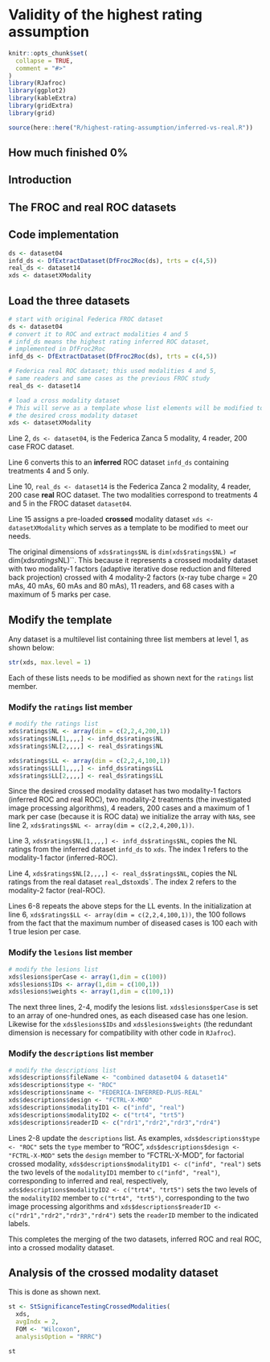# Validity of the highest rating assumption {#highest-rating}


```r
knitr::opts_chunk$set(
  collapse = TRUE,
  comment = "#>"
)
library(RJafroc)
library(ggplot2)
library(kableExtra)
library(gridExtra)
library(grid)
```


```r
source(here::here("R/highest-rating-assumption/inferred-vs-real.R"))
```


## How much finished 0% {#highest-rating-how-much-finished}



## Introduction {#highest-rating-intro}


## The FROC and real ROC datasets {#highest-rating-2-datasets}

## Code implementation {#highest-rating-code}

```r
ds <- dataset04
infd_ds <- DfExtractDataset(DfFroc2Roc(ds), trts = c(4,5))
real_ds <- dataset14
xds <- datasetXModality
```


## Load the three datasets


```r
# start with original Federica FROC dataset
ds <- dataset04
# convert it to ROC and extract modalities 4 and 5
# infd_ds means the highest rating inferred ROC dataset, 
# implemented in DfFroc2Roc
infd_ds <- DfExtractDataset(DfFroc2Roc(ds), trts = c(4,5))

# Federica real ROC dataset; this used modalities 4 and 5, 
# same readers and same cases as the previous FROC study 
real_ds <- dataset14

# load a cross modality dataset
# This will serve as a template whose list elements will be modified to create 
# the desired cross modality dataset
xds <- datasetXModality
```

Line 2, `ds <- dataset04`, is the Federica Zanca 5 modality, 4 reader, 200 case FROC dataset.

Line 6 converts this to an **inferred** ROC dataset `infd_ds` containing treatments 4 and 5 only.

Line 10, `real_ds <- dataset14` is the Federica Zanca 2 modality, 4 reader, 200 case **real** ROC dataset. The two modalities correspond to treatments 4 and 5 in the FROC dataset `dataset04`.

Line 15 assigns a pre-loaded **crossed** modality dataset `xds <- datasetXModality` which serves as a template to be modified to meet our needs. 

The original dimensions of `xds$ratings$NL` is `dim(xds$ratings$NL) = `r dim(xds$ratings$NL)``. This because it represents a crossed modality dataset with two modality-1 factors (adaptive iterative dose reduction and filtered back projection) crossed with 4 modality-2 factors (x-ray tube charge = 20 mAs, 40 mAs, 60 mAs and 80 mAs), 11 readers, and 68 cases with a maximum of 5 marks per case.

## Modify the template 

Any dataset is a multilevel list containing three list members at level 1, as shown below:

```r
str(xds, max.level = 1)
```

Each of these lists needs to be modified as shown next for the `ratings` list member.

### Modify the `ratings` list member

```r
# modify the ratings list
xds$ratings$NL <- array(dim = c(2,2,4,200,1))
xds$ratings$NL[1,,,,] <- infd_ds$ratings$NL
xds$ratings$NL[2,,,,] <- real_ds$ratings$NL

xds$ratings$LL <- array(dim = c(2,2,4,100,1))
xds$ratings$LL[1,,,,] <- infd_ds$ratings$LL
xds$ratings$LL[2,,,,] <- real_ds$ratings$LL
```


Since the desired crossed modality dataset has two modality-1 factors (inferred ROC and real ROC), two modality-2 treatments (the investigated image processing algorithms), 4 readers, 200 cases and a maximum of 1 mark per case (because it is ROC data) we initialize the array with `NA`s, see line 2, `xds$ratings$NL <- array(dim = c(2,2,4,200,1))`.  

Line 3, `xds$ratings$NL[1,,,,] <- infd_ds$ratings$NL`, copies the NL ratings from the inferred dataset `infd_ds` to `xds`. The index 1 refers to the modality-1 factor (inferred-ROC). 

Line 4, `xds$ratings$NL[2,,,,] <- real_ds$ratings$NL`, copies the NL ratings from the real dataset `real`_ds` to `xds`. The index 2 refers to the modality-2 factor (real-ROC). 

Lines 6-8 repeats the above steps for the LL events. In the initialization at line 6, `xds$ratings$LL <- array(dim = c(2,2,4,100,1))`, the 100 follows from the fact that the maximum number of diseased cases is 100 each with 1 true lesion per case.


### Modify the `lesions` list member

```r
# modify the lesions list
xds$lesions$perCase <- array(1,dim = c(100))
xds$lesions$IDs <- array(1,dim = c(100,1))
xds$lesions$weights <- array(1,dim = c(100,1))
```


The next three lines, 2-4, modify the lesions list. `xds$lesions$perCase` is set to an array of one-hundred  ones, as each diseased case has one lesion. Likewise for the `xds$lesions$IDs` and `xds$lesions$weights` (the redundant dimension is necessary for compatibility with other code in `RJafroc`).


### Modify the `descriptions` list member

```r
# modify the descriptions list
xds$descriptions$fileName <- "combined dataset04 & dataset14"
xds$descriptions$type <- "ROC"
xds$descriptions$name <- "FEDERICA-INFERRED-PLUS-REAL"
xds$descriptions$design <- "FCTRL-X-MOD"
xds$descriptions$modalityID1 <- c("infd", "real")
xds$descriptions$modalityID2 <- c("trt4", "trt5")
xds$descriptions$readerID <- c("rdr1","rdr2","rdr3","rdr4")
```


Lines 2-8 update the `descriptions` list. As examples, `xds$descriptions$type <- "ROC"` sets the `type` member to "ROC", `xds$descriptions$design <- "FCTRL-X-MOD"` sets the `design` member to "FCTRL-X-MOD", for factorial crossed modality, `xds$descriptions$modalityID1 <- c("infd", "real")` sets the two levels of the `modalityID1` member to `c("infd", "real")`, corresponding to inferred and real, respectively, `xds$descriptions$modalityID2 <- c("trt4", "trt5")` sets the two levels of the `modalityID2` member to `c("trt4", "trt5")`, corresponding to the two image processing algorithms and `xds$descriptions$readerID <- c("rdr1","rdr2","rdr3","rdr4")` sets the `readerID` member to the indicated labels.

This completes the merging of the two datasets, inferred ROC and real ROC, into a crossed modality dataset.

## Analysis of the crossed modality dataset

This is done as shown next.

```r
st <- StSignificanceTestingCrossedModalities(
  xds, 
  avgIndx = 2, 
  FOM <- "Wilcoxon", 
  analysisOption = "RRRC")
```

```r
st
```
